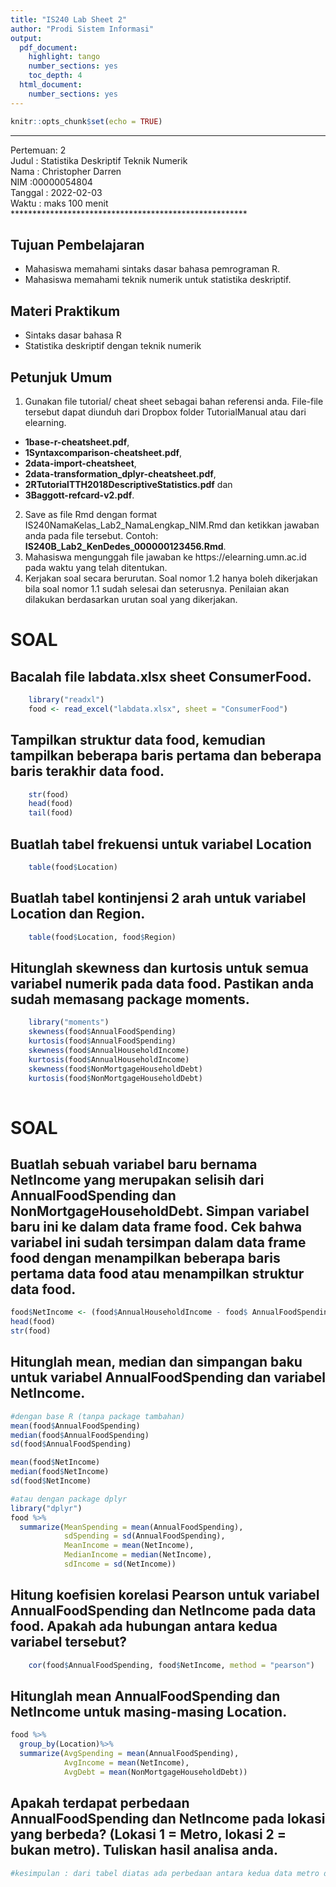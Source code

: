 ---
title: "IS240 Lab Sheet 2"
author: "Prodi Sistem Informasi"
output:
  pdf_document: 
    highlight: tango
    number_sections: yes
    toc_depth: 4
  html_document: 
    number_sections: yes
---

```{r setup, include=FALSE}
knitr::opts_chunk$set(echo = TRUE)
```

******************************************************
Pertemuan: 2   
Judul    : Statistika Deskriptif Teknik Numerik   
Nama     : Christopher Darren   
NIM      :00000054804    
Tanggal  : 2022-02-03   
Waktu    : maks 100 menit     
******************************************************

## Tujuan Pembelajaran

- Mahasiswa memahami sintaks dasar bahasa pemrograman R.
- Mahasiswa memahami teknik numerik untuk statistika deskriptif.

## Materi Praktikum

- Sintaks dasar bahasa R
- Statistika deskriptif dengan teknik numerik

## Petunjuk Umum

1. Gunakan file tutorial/ cheat sheet sebagai bahan referensi anda. File-file tersebut dapat diunduh dari Dropbox folder TutorialManual atau dari elearning.    
- **1base-r-cheatsheet.pdf**, 
- **1Syntaxcomparison-cheatsheet.pdf**,
- **2data-import-cheatsheet**,
- **2data-transformation_dplyr-cheatsheet.pdf**,
- **2RTutorialTTH2018DescriptiveStatistics.pdf**  dan
- **3Baggott-refcard-v2.pdf**.

2. Save as file Rmd dengan format  IS240NamaKelas_Lab2_NamaLengkap_NIM.Rmd dan ketikkan jawaban anda pada file tersebut. Contoh: **IS240B_Lab2_KenDedes_000000123456.Rmd**. 
3. Mahasiswa mengunggah file jawaban ke https://elearning.umn.ac.id pada waktu yang telah ditentukan. 
4. Kerjakan soal secara berurutan. Soal nomor 1.2 hanya boleh dikerjakan bila soal nomor 1.1 sudah selesai dan seterusnya. Penilaian akan dilakukan berdasarkan urutan soal yang dikerjakan. 


# SOAL 

## Bacalah file **labdata.xlsx** sheet **ConsumerFood**.

```{r, echo=TRUE, message=FALSE}
    library("readxl")
    food <- read_excel("labdata.xlsx", sheet = "ConsumerFood")
```

## Tampilkan struktur data food, kemudian tampilkan beberapa baris pertama dan beberapa baris terakhir data food.
```{r, echo=TRUE, message=FALSE}
    str(food)
    head(food)
    tail(food)

```

## Buatlah tabel frekuensi untuk variabel Location
```{r, echo=TRUE, message=FALSE}
    table(food$Location)

```


## Buatlah tabel kontinjensi 2 arah untuk variabel Location dan Region.
```{r, echo=TRUE, message=FALSE}
    table(food$Location, food$Region)
```

## Hitunglah skewness dan kurtosis untuk semua variabel numerik pada data food. Pastikan anda sudah memasang package **moments**.
```{r, echo=TRUE, message=FALSE}
    library("moments")
    skewness(food$AnnualFoodSpending)
    kurtosis(food$AnnualFoodSpending)
    skewness(food$AnnualHouseholdIncome)
    kurtosis(food$AnnualHouseholdIncome)
    skewness(food$NonMortgageHouseholdDebt)
    kurtosis(food$NonMortgageHouseholdDebt)
    
```

# SOAL

## Buatlah sebuah variabel baru bernama **NetIncome** yang merupakan selisih dari **AnnualFoodSpending** dan **NonMortgageHouseholdDebt**. Simpan variabel baru ini ke dalam data frame **food**. Cek bahwa variabel ini sudah tersimpan dalam data frame food dengan menampilkan beberapa baris pertama data food atau menampilkan struktur data food.
```{r, echo=TRUE, message=FALSE}
 
food$NetIncome <- (food$AnnualHouseholdIncome - food$ AnnualFoodSpending)
head(food)
str(food)


```


## Hitunglah mean, median dan simpangan baku untuk variabel **AnnualFoodSpending** dan variabel **NetIncome**.

```{r, echo=TRUE, message=FALSE}
#dengan base R (tanpa package tambahan)
mean(food$AnnualFoodSpending)
median(food$AnnualFoodSpending)
sd(food$AnnualFoodSpending)

mean(food$NetIncome)
median(food$NetIncome)
sd(food$NetIncome)

#atau dengan package dplyr
library("dplyr")
food %>%
  summarize(MeanSpending = mean(AnnualFoodSpending),
            sdSpending = sd(AnnualFoodSpending),
            MeanIncome = mean(NetIncome), 
            MedianIncome = median(NetIncome), 
            sdIncome = sd(NetIncome))
```

## Hitung koefisien korelasi Pearson untuk variabel **AnnualFoodSpending** dan **NetIncome** pada data **food**. Apakah ada hubungan antara kedua variabel tersebut?
  
```{r, echo=TRUE, message=FALSE}
    cor(food$AnnualFoodSpending, food$NetIncome, method = "pearson") 


```

  
## Hitunglah mean **AnnualFoodSpending** dan **NetIncome** untuk masing-masing **Location**. 

```{r, echo=TRUE, message=FALSE}
food %>%
  group_by(Location)%>%
  summarize(AvgSpending = mean(AnnualFoodSpending),
            AvgIncome = mean(NetIncome),
            AvgDebt = mean(NonMortgageHouseholdDebt))

```

## Apakah terdapat perbedaan AnnualFoodSpending dan NetIncome pada lokasi yang berbeda? (Lokasi 1 = Metro, lokasi 2 = bukan metro). Tuliskan hasil analisa anda.

```{r, echo=TRUE, message=FALSE}
#kesimpulan : dari tabel diatas ada perbedaan antara kedua data metro dan non metro. Untuk rata-rata pengeluaran terbesar ada pada Metro dengan jumlah 9435.933 dan di nonmetro 8261.263. Dari sini keliatan bahwa metode perhitungannya mungkin ada yang berbeda sehingga outputnya juga berbeda. untuk pendapatan jumlah terbesar masih ada pada Metro sendiri dengan jumlah 47225~ dan non metro juga 45627.26 sekian.

```

